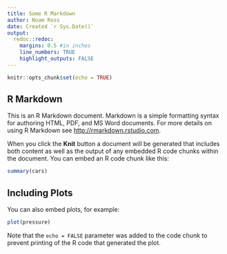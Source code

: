 ```yaml
---
title: Some R Markdown
author: Noam Ross
date: Created `r Sys.Date()`
output: 
  redoc::redoc:
    margins: 0.5 #in inches
    line_numbers: TRUE
    highlight_outputs: FALSE
---
```


```r
knitr::opts_chunk$set(echo = TRUE)
```

R Markdown
----------

This is an R Markdown document. Markdown is a simple formatting syntax for
authoring HTML, PDF, and MS Word documents. For more details on using R Markdown
see <http://rmarkdown.rstudio.com>.

When you click the **Knit** button a document will be generated that includes
both content as well as the output of any embedded R code chunks within the
document. You can embed an R code chunk like this:

```r
summary(cars)
```

Including Plots
---------------

You can also embed plots, for example:

```r
plot(pressure)
```

Note that the `echo = FALSE` parameter was added to the code chunk to prevent
printing of the R code that generated the plot.
